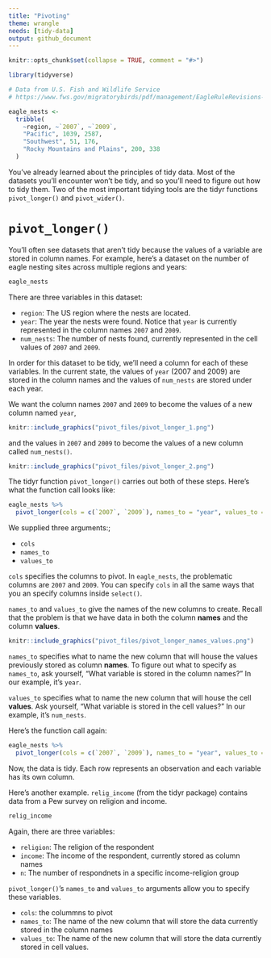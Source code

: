 ```yaml
---
title: "Pivoting"
theme: wrangle
needs: [tidy-data]
output: github_document
---
```


```r
knitr::opts_chunk$set(collapse = TRUE, comment = "#>")
```

```r
library(tidyverse)

# Data from U.S. Fish and Wildlife Service
# https://www.fws.gov/migratorybirds/pdf/management/EagleRuleRevisions-StatusReport.pdf#page=47&zoom=100,0,700

eagle_nests <- 
  tribble(
    ~region, ~`2007`, ~`2009`,
    "Pacific", 1039, 2587,
    "Southwest", 51, 176,
    "Rocky Mountains and Plains", 200, 338
  )
```


You've already learned about the principles of tidy data. Most of the datasets you'll encounter won't be tidy, and so you'll need to figure out how to tidy them. Two of the most important tidying tools are the tidyr functions `pivot_longer()` and `pivot_wider()`. 

# `pivot_longer()`

You'll often see datasets that aren't tidy because the values of a variable are stored in column names. For example, here's a dataset on the number of eagle nesting sites across multiple regions and years: 

```r
eagle_nests
```

There are three variables in this dataset:

* `region`: The US region where the nests are located.
* `year`: The year the nests were found. Notice that `year` is currently represented in the column names `2007` and `2009`.
* `num_nests`: The number of nests found, currently represented in the cell values of `2007` and `2009`. 

In order for this dataset to be tidy, we'll need a column for each of these variables. In the current state, the values of `year` (2007 and 2009) are stored in the column names and the values of `num_nests` are stored under each year. 

We want the column names `2007` and `2009` to become the values of a new column named `year`,

```r
knitr::include_graphics("pivot_files/pivot_longer_1.png")
```

and the values in `2007` and `2009` to become the values of a new column called `num_nests()`.

```r
knitr::include_graphics("pivot_files/pivot_longer_2.png")
```

The tidyr function `pivot_longer()` carries out both of these steps. Here's what the function call looks like:

```r
eagle_nests %>% 
  pivot_longer(cols = c(`2007`, `2009`), names_to = "year", values_to = "num_nests")
```

We supplied three arguments:;

* `cols`
* `names_to`
* `values_to`

`cols` specifies the columns to pivot. In `eagle_nests`, the problematic columns are `2007` and `2009`. You can specify `cols` in all the same ways that you an specify columns inside `select()`. 

`names_to` and `values_to` give the names of the new columns to create. Recall that the problem is that we have data in both the column __names__ and the column __values__.

```r
knitr::include_graphics("pivot_files/pivot_longer_names_values.png")
```

`names_to` specifies what to name the new column that will house the values previously stored as column __names__. To figure out what to specify as `names_to`, ask yourself, "What variable is stored in the column names?" In our example, it's `year`.

`values_to` specifies what to name the new column that will house the cell __values__. Ask yourself, "What variable is stored in the cell values?" In our example, it's `num_nests`.

Here's the function call again:

```r
eagle_nests %>% 
  pivot_longer(cols = c(`2007`, `2009`), names_to = "year", values_to = "num_nests")
```

Now, the data is tidy. Each row represents an observation and each variable has its own column. 

Here's another example. `relig_income` (from the tidyr package) contains data from a Pew survey on religion and income.

```r
relig_income
```

Again, there are three variables:

* `religion`: The religion of the respondent
* `income`: The income of the respondent, currently stored as column names
* `n`: The number of respondnets in a specific income-religion group




`pivot_longer()`'s `names_to` and `values_to` arguments allow you to specify these variables.

* `cols`: the colummns to pivot
* `names_to`: The name of the new column that will store the data currently stored in the column names
* `values_to`: The name of the new column that will store the data currently stored in cell values. 


[^1]: Tidy Data (vignette). https://tidyr.tidyverse.org/articles/tidy-data.html.
